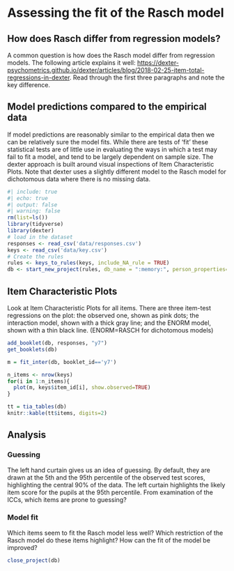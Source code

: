 # Assessing the fit of the Rasch model

## How does Rasch differ from regression models?
A common question is how does the Rasch model differ from regression models. The following article explains it well: <https://dexter-psychometrics.github.io/dexter/articles/blog/2018-02-25-item-total-regressions-in-dexter>. Read through the first three paragraphs and note the key difference.

## Model predictions compared to the empirical data
If model predictions are reasonably similar to the empirical data then we can be relatively sure the model fits. While there are tests of 'fit' these statistical tests are of little use in evaluating the ways in which a test may fail to fit a model, and tend to be largely dependent on sample size. The dexter approach is built around visual inspections of Item Characteristic Plots. Note that dexter uses a slightly different model to the Rasch model for dichotomous data where there is no missing data.

```r
#| include: true
#| echo: true
#| output: false
#| warning: false
rm(list=ls())
library(tidyverse)
library(dexter)
# load in the dataset
responses <- read_csv('data/responses.csv')
keys <- read_csv('data/key.csv')
# Create the rules
rules <- keys_to_rules(keys, include_NA_rule = TRUE)
db <- start_new_project(rules, db_name = ":memory:", person_properties=list(gender="unknown"))
```

## Item Characteristic Plots
Look at Item Characteristic Plots for all items. There are three item-test regressions on the plot: the observed one, shown as pink dots; the interaction model, shown with a thick gray line; and the ENORM model, shown with a thin black line. (ENORM=RASCH for dichotomous models)

```r

add_booklet(db, responses, "y7") 
get_booklets(db)

m = fit_inter(db, booklet_id=='y7')

n_items <- nrow(keys)
for(i in 1:n_items){
  plot(m, keys$item_id[i], show.observed=TRUE)
}

```

```r
tt = tia_tables(db)
knitr::kable(tt$items, digits=2)
```

## Analysis
### Guessing
The left hand curtain gives us an idea of guessing. By default, they are drawn at the 5th and the 95th percentile of the observed test scores, highlighting the central 90% of the data. The left curtain highlights the likely item score for the pupils at the 95th percentile. From examination of the ICCs, which items are prone to guessing?

### Model fit
Which items seem to fit the Rasch model less well? Which restriction of the Rasch model do these items highlight? How can the fit of the model be improved?

```r
close_project(db)
```